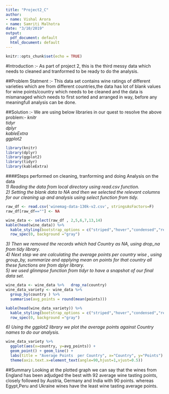 ---
title: "Project2_C"
author:
- name: Vishal Arora
- name: Samriti Malhotra
date: "3/10/2019"
output:
  pdf_document: default
  html_document: default
---

```{r setup, include=FALSE}
knitr::opts_chunk$set(echo = TRUE)
```
#Introduction :-
As part of project 2, this is the third messy data which needs to cleaned and tranformed to be ready to do the analysis.


##Problem Statment :-
This data set contains wine ratings of different varieties which are from different countries,the data has lot of blank values for wine points/country which needs to be cleaned and the data is mismanaged which needs to first sorted and arranged in way, before any meaningfull analysis can be done.


##Solution :-
We are using below libraries in our quest to resolve the above problem:-
*knitr*    
*tidyr*     
*dplyr*      
*kableExtra*      
*ggplot2*       
```{r include=FALSE}
library(knitr)
library(dplyr)
library(ggplot2)
library(tidyr)
library(kableExtra)
```

####Steps performed on cleaning, tranforming and doing Analysis on the data    
  *1) Reading the data from local directory using read.csv function.*      
  *2) Setting the blank data to NA and then we selected the relevant columns for our cleaning up and analysis using select function from tidy.*      
```{r}
raw_df <- read.csv('winemag-data-130k-v2.csv', stringsAsFactors=F)
raw_df[raw_df==""] <- NA

wine_data <- select(raw_df , 2,5,6,7,13,14)
kable(head(wine_data)) %>%
  kable_styling(bootstrap_options = c("striped","hover","condensed","responsive"),full_width   = F,position = "left",font_size = 12) %>%
  row_spec(0, background ="gray")
```
  *3) Then we removed the records which had Country as NA, using drop_na from tidy library.*       
  *4) Next step we are calculating the average points per country wise , using group_by, summarize and applying mean on points for that country all these             functions are from dplyr library.*      
  *5) we used glinmpse function from tidyr to have a snapshot of our final data set.*

```{r}
wine_data <- wine_data %>%   drop_na(country)
wine_data_variety <- wine_data %>%
  group_by(country ) %>%
  summarise(avg_points = round(mean(points)))

kable(head(wine_data_variety)) %>%
  kable_styling(bootstrap_options = c("striped","hover","condensed","responsive"),full_width   = F,position = "left",font_size = 12) %>%
  row_spec(0, background ="gray")

```

   *6) Using the ggplot2 library we plot the average points against Country names to do our analysis.*    

```{r inlcude=FALSE}
wine_data_variety %>% 
  ggplot(aes(x=country, y=avg_points)) + 
  geom_point() + geom_line() + 
  labs(title = "Average Points  per Country", x="Country", y="Points") +
  theme(axis.text.x=element_text(angle=90,hjust=1,vjust=0.5))
```

##Summary 
Looking at the plotted graph we can say that the wines from England has been adjudged the best with 92 average wine tasting points, closely followed by Austria, Germany and India with 90 points. whereas Egypt,Peru and Ukraine wines have the least wine tasting average points.




